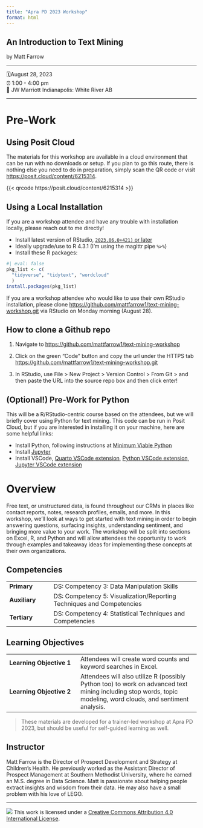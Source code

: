 ```yaml
---
title: "Apra PD 2023 Workshop"
format: html
---
```


## An Introduction to Text Mining

by Matt Farrow

------------------------------------------------------------------------

🗓️August 28, 2023\
⏰ 1:00 - 4:00 pm\
🏨 JW Marriott Indianapolis: White River AB\

------------------------------------------------------------------------

# Pre-Work

## Using Posit Cloud

The materials for this workshop are available in a cloud environment that can be run with no downloads or setup. If you plan to go this route, there is nothing else you need to do in preparation, simply scan the QR code or visit <https://posit.cloud/content/6215314>.

{{< qrcode https://posit.cloud/content/6215314 >}}

## Using a Local Installation

If you are a workshop attendee and have any trouble with installation locally, please reach out to me directly!

-   Install latest version of RStudio, [`2023.06.0+421)` or later](https://posit.co/products/open-source/rstudio/)
-   Ideally upgrade/use to R 4.3.1 (I'm using the magittr pipe `%>%`)
-   Install these R packages:

```r
#| eval: false
pkg_list <- c(
  "tidyverse", "tidytext", "wordcloud"
  )
install.packages(pkg_list)
```

::: callout-tip
If you are a workshop attendee who would like to use their own RStudio installation, please clone <https://github.com/mattfarrow1/text-mining-workshop.git> via RStudio on Monday morning (August 28).
:::

::: {.callout-caution collapse="true"}
## How to clone a Github repo

1.  Navigate to <https://github.com/mattfarrow1/text-mining-workshop>

2.  Click on the green "Code" button and copy the url under the HTTPS tab <https://github.com/mattfarrow1/text-mining-workshop.git>

3.  In RStudio, use File \> New Project \> Version Control \> From Git \> and then paste the URL into the source repo box and then click enter!
:::

::: {.callout-caution collapse="true"}
## (Optional!) Pre-Work for Python

This will be a R/RStudio-centric course based on the attendees, but we will briefly cover using Python for text mining. This code can be run in Posit Cloud, but if you are interested in installing it on your machine, here are some helpful links:

-   Install Python, following instructions at [Minimum Viable Python](https://solutions.rstudio.com/python/minimum-viable-python/installing-python/)
-   Install [Jupyter](https://quarto.org/docs/computations/python.html#installation)
-   Install VSCode, [Quarto VSCode extension](https://marketplace.visualstudio.com/items?itemName=quarto.quarto), [Python VSCode extension](https://marketplace.visualstudio.com/items?itemName=ms-python.python), [Jupyter VSCode extension](https://open-vsx.org/extension/ms-toolsai/jupyter)
:::

# Overview

Free text, or unstructured data, is found throughout our CRMs in places like contact reports, notes, research profiles, emails, and more. In this workshop, we'll look at ways to get started with text mining in order to begin answering questions, surfacing insights, understanding sentiment, and bringing more value to your work. The workshop will be split into sections on Excel, R, and Python and will allow attendees the opportunity to work through examples and takeaway ideas for implementing these concepts at their own organizations.

## Competencies

|               |                                                                       |
|-----------------|-------------------------------------------------------|
| **Primary**   | DS: Competency 3: Data Manipulation Skills                            |
| **Auxiliary** | DS: Competency 5: Visualization/Reporting Techniques and Competencies |
| **Tertiary**  | DS: Competency 4: Statistical Techniques and Competencies             |

## Learning Objectives

|                          |                                                                                                                                                                |
|---------------------------|---------------------------------------------|
| **Learning Objective 1** | Attendees will create word counts and keyword searches in Excel.                                                                                               |
| **Learning Objective 2** | Attendees will also utilize R (possibly Python too) to work on advanced text mining including stop words, topic modeling, word clouds, and sentiment analysis. |

> These materials are developed for a trainer-led workshop at Apra PD 2023, but should be useful for self-guided learning as well.

## Instructor

Matt Farrow is the Director of Prospect Development and Strategy at Children's Health. He previously worked as the Assistant Director of Prospect Management at Southern Methodist University, where he earned an M.S. degree in Data Science. Matt is passionate about helping people extract insights and wisdom from their data. He may also have a small problem with his love of LEGO.

------------------------------------------------------------------------

![](https://i.creativecommons.org/l/by/4.0/88x31.png) This work is licensed under a [Creative Commons Attribution 4.0 International License](https://creativecommons.org/licenses/by/4.0/).
